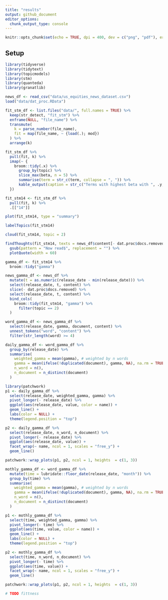 ```yaml
---
title: "results"
output: github_document
editor_options: 
  chunk_output_type: console
---
```


```r
knitr::opts_chunk$set(echo = TRUE, dpi = 400, dev = c("png", "pdf"), error = TRUE)
```

## Setup

```r
library(tidyverse)
library(tidytext)
library(topicmodels)
library(stm)
library(quanteda)
library(granatlib)
```

```r
news_df <- read_csv("data/us_equities_news_dataset.csv")
load("data/dat_proc.RData")
```

```r
fit_stm_df <- list.files("data/", full.names = TRUE) %>% 
  keep(str_detect, "fit_stm") %>% 
  enframe(NULL, "file_name") %>%
  transmute(
    k = parse_number(file_name),
    fit = map(file_name, ~ {load(.); mod})
  ) %>% 
  arrange(k)
```

```r
fit_stm_df %>% 
  pull(fit, k) %>%
  imap(~ {
    broom::tidy(.x) %>% 
      group_by(topic) %>% 
      slice_max(beta, n = 5) %>% 
      summarise(term = str_c(term, collapse = ", ")) %>% 
      kable_output(caption = str_c("Terms with highest beta with ", .y, " topic"))
  })
```

```r
fit_stm14 <- fit_stm_df %>% 
  pull(fit, k) %>% 
  .[["14"]]
```

```r
plot(fit_stm14, type = "summary")
```

```r
labelTopics(fit_stm14)
```

```r
cloud(fit_stm14, topic = 2)
```

```r
findThoughts(fit_stm14, texts = news_df$content[- dat.proc$docs.removed], n = 5, topics = 2)$docs[[1]] %>% 
  gsub(pattern = "Now read$", replacement = "") %>% 
  plotQuote(width = 60)
```

```r
gamma_df <- fit_stm14 %>% 
  broom::tidy("gamma")
```

```r
news_gamma_df <- news_df %>% 
  mutate(t = as.numeric(release_date - min(release_date))) %>% 
  select(release_date, t, content) %>% 
  slice(- dat.proc$docs.removed) %>% 
  select(release_date, t, content) %>% 
  bind_cols(
    broom::tidy(fit_stm14, "gamma") %>% 
      filter(topic == 2)
  )
```

```r
word_gamma_df <- news_gamma_df %>% 
  select(release_date, gamma, document, content) %>% 
  unnest_tokens("word", "content") %>% 
  filter(str_length(word) >= 4)
```

```r
daily_gamma_df <- word_gamma_df %>% 
  group_by(release_date) %>% 
  summarise(
    weighted_gamma = mean(gamma), # weighted by n words
    gamma = mean(ifelse(!duplicated(document), gamma, NA), na.rm = TRUE),
    n_word = n(),
    n_document = n_distinct(document)
  )
```

```r
library(patchwork)
p1 <- daily_gamma_df %>% 
  select(release_date, weighted_gamma, gamma) %>% 
  pivot_longer(- release_date) %>% 
  ggplot(aes(release_date, value, color = name)) + 
  geom_line() + 
  labs(color = NULL) +
  theme(legend.position = "top")

p2 <- daily_gamma_df %>% 
  select(release_date, n_word, n_document) %>% 
  pivot_longer(- release_date) %>% 
  ggplot(aes(release_date, value)) + 
  facet_wrap(~ name, ncol = 1, scales = "free_y") + 
  geom_line()

patchwork::wrap_plots(p1, p2, ncol = 1, heights  = c(1, 3))
```

```r
mothly_gamma_df <- word_gamma_df %>%
  mutate(time = lubridate::floor_date(release_date, "month")) %>% 
  group_by(time) %>% 
  summarise(
    weighted_gamma = mean(gamma), # weighted by n words
    gamma = mean(ifelse(!duplicated(document), gamma, NA), na.rm = TRUE),
    n_word = n(),
    n_document = n_distinct(document)
  )
```

```r
p1 <- mothly_gamma_df %>% 
  select(time, weighted_gamma, gamma) %>% 
  pivot_longer(- time) %>% 
  ggplot(aes(time, value, color = name)) + 
  geom_line() + 
  labs(color = NULL) +
  theme(legend.position = "top")

p2 <- mothly_gamma_df %>% 
  select(time, n_word, n_document) %>% 
  pivot_longer(- time) %>% 
  ggplot(aes(time, value)) + 
  facet_wrap(~ name, ncol = 1, scales = "free_y") + 
  geom_line()

patchwork::wrap_plots(p1, p2, ncol = 1, heights  = c(1, 3))
```

```r
# TODO fittness
```




